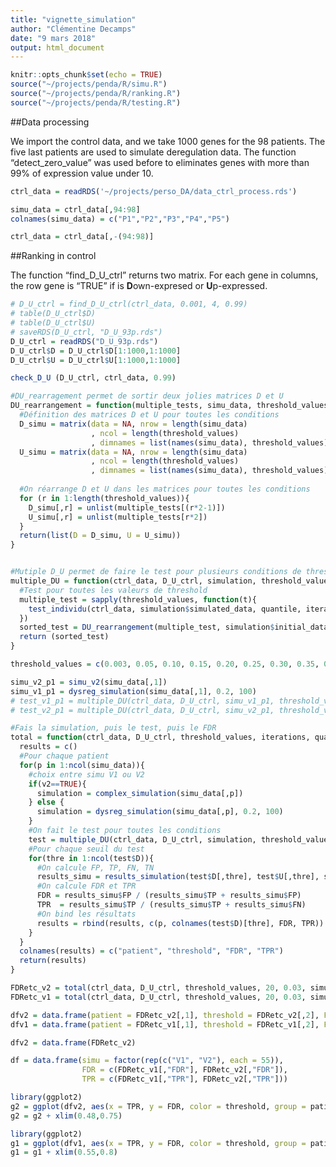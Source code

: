 ```yaml
---
title: "vignette_simulation"
author: "Clémentine Decamps"
date: "9 mars 2018"
output: html_document
---
```


```r
knitr::opts_chunk$set(echo = TRUE)
source("~/projects/penda/R/simu.R")
source("~/projects/penda/R/ranking.R")
source("~/projects/penda/R/testing.R")

```

##Data processing

We import the control data, and we take 1000 genes for the 98 patients.
The five last patients are used to simulate deregulation data.
The function "detect_zero_value" was used before to eliminates genes with more than 99% of expression value under 10.
```r
ctrl_data = readRDS('~/projects/perso_DA/data_ctrl_process.rds')

simu_data = ctrl_data[,94:98]
colnames(simu_data) = c("P1","P2","P3","P4","P5")

ctrl_data = ctrl_data[,-(94:98)]


```

##Ranking in control

The function "find_D_U_ctrl" returns two matrix. For each gene in columns, the row gene is 
"TRUE" if is **D**own-expresed or **U**p-expressed.

```r

# D_U_ctrl = find_D_U_ctrl(ctrl_data, 0.001, 4, 0.99)
# table(D_U_ctrl$D)
# table(D_U_ctrl$U)
# saveRDS(D_U_ctrl, "D_U_93p.rds")
D_U_ctrl = readRDS("D_U_93p.rds")
D_U_ctrl$D = D_U_ctrl$D[1:1000,1:1000]
D_U_ctrl$U = D_U_ctrl$U[1:1000,1:1000]

check_D_U (D_U_ctrl, ctrl_data, 0.99)

```


```r

#DU_rearragement permet de sortir deux jolies matrices D et U 
DU_rearrangement = function(multiple_tests, simu_data, threshold_values){
  #Définition des matrices D et U pour toutes les conditions
  D_simu = matrix(data = NA, nrow = length(simu_data)
                  , ncol = length(threshold_values)
                  , dimnames = list(names(simu_data), threshold_values)) 
  U_simu = matrix(data = NA, nrow = length(simu_data)
                  , ncol = length(threshold_values)
                  , dimnames = list(names(simu_data), threshold_values))
  
  #On réarrange D et U dans les matrices pour toutes les conditions
  for (r in 1:length(threshold_values)){
    D_simu[,r] = unlist(multiple_tests[(r*2-1)])
    U_simu[,r] = unlist(multiple_tests[r*2])
  }
  return(list(D = D_simu, U = U_simu))
}


#Mutiple D_U permet de faire le test pour plusieurs conditions de threshold
multiple_DU = function(ctrl_data, D_U_ctrl, simulation, threshold_values, iterations, quantile){
  #Test pour toutes les valeurs de threshold
  multiple_test = sapply(threshold_values, function(t){
    test_individu(ctrl_data, simulation$simulated_data, quantile, iterations, D_U_ctrl, t)
  })
  sorted_test = DU_rearrangement(multiple_test, simulation$initial_data, threshold_values )
  return (sorted_test)
} 

threshold_values = c(0.003, 0.05, 0.10, 0.15, 0.20, 0.25, 0.30, 0.35, 0.40, 0.45, 0.50)

simu_v2_p1 = simu_v2(simu_data[,1])
simu_v1_p1 = dysreg_simulation(simu_data[,1], 0.2, 100)
# test_v1_p1 = multiple_DU(ctrl_data, D_U_ctrl, simu_v1_p1, threshold_values, 20, 0.2)
# test_v2_p1 = multiple_DU(ctrl_data, D_U_ctrl, simu_v2_p1, threshold_values, 20, 0.2)

#Fais la simulation, puis le test, puis le FDR
total = function(ctrl_data, D_U_ctrl, threshold_values, iterations, quantile, simu_data, v2){
  results = c()
  #Pour chaque patient
  for(p in 1:ncol(simu_data)){
    #choix entre simu V1 ou V2
    if(v2==TRUE){
      simulation = complex_simulation(simu_data[,p])
    } else {
      simulation = dysreg_simulation(simu_data[,p], 0.2, 100)
    }
    #On fait le test pour toutes les conditions
    test = multiple_DU(ctrl_data, D_U_ctrl, simulation, threshold_values, iterations, quantile)
    #Pour chaque seuil du test
    for(thre in 1:ncol(test$D)){
      #On calcule FP, TP, FN, TN
      results_simu = results_simulation(test$D[,thre], test$U[,thre], simulation)
      #On calcule FDR et TPR
      FDR = results_simu$FP / (results_simu$TP + results_simu$FP)
      TPR  = results_simu$TP / (results_simu$TP + results_simu$FN)
      #On bind les résultats
      results = rbind(results, c(p, colnames(test$D)[thre], FDR, TPR))
    }
  }
  colnames(results) = c("patient", "threshold", "FDR", "TPR")
  return(results)
}

FDRetc_v2 = total(ctrl_data, D_U_ctrl, threshold_values, 20, 0.03, simu_data, TRUE)
FDRetc_v1 = total(ctrl_data, D_U_ctrl, threshold_values, 20, 0.03, simu_data, FALSE)

dfv2 = data.frame(patient = FDRetc_v2[,1], threshold = FDRetc_v2[,2], FDR = as.numeric(FDRetc_v2[,3]), TPR = as.numeric(FDRetc_v2[,4])) 
dfv1 = data.frame(patient = FDRetc_v1[,1], threshold = FDRetc_v1[,2], FDR = as.numeric(FDRetc_v1[,3]), TPR = as.numeric(FDRetc_v1[,4])) 

dfv2 = data.frame(FDRetc_v2)

df = data.frame(simu = factor(rep(c("V1", "V2"), each = 55)),
                FDR = c(FDRetc_v1[,"FDR"], FDRetc_v2[,"FDR"]),
                TPR = c(FDRetc_v1[,"TPR"], FDRetc_v2[,"TPR"]))

library(ggplot2)
g2 = ggplot(dfv2, aes(x = TPR, y = FDR, color = threshold, group = patient)) + geom_point() + geom_line()
g2 = g2 + xlim(0.48,0.75)

library(ggplot2)
g1 = ggplot(dfv1, aes(x = TPR, y = FDR, color = threshold, group = patient)) + geom_point() + geom_line()
g1 = g1 + xlim(0.55,0.8)

```

